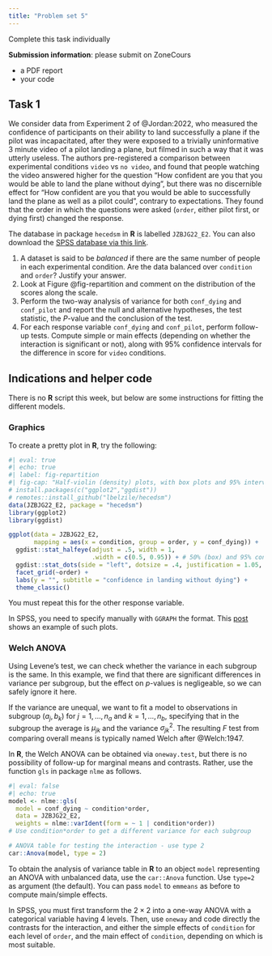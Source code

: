 ```yaml
---
title: "Problem set 5"
---
```


Complete this task individually

**Submission information**: please submit on ZoneCours

- a PDF report
- your code

## Task 1

We consider data from Experiment 2 of @Jordan:2022, who measured the confidence of participants on their ability to land successfully a plane if the pilot was incapacitated, after they were exposed to a trivially uninformative 3 minute video of a pilot landing a plane, but filmed in such a way that it was utterly useless. The authors pre-registered a comparison between experimental conditions `video` vs `no video`, and found that people watching the video answered higher for the question "How confident are you that you would be able to land the plane without dying", but there was no discernible effect for "How confident are you that you would be able to successfully land the plane as well as a pilot could", contrary to expectations. They found that the order in which the questions were asked (`order`, either pilot first, or dying first) changed the response.

The database in package `hecedsm` in **R** is labelled `JZBJG22_E2`. You can also download the [SPSS database via this link](/files/data/SPSS/JZBJG22_E2.sav).


1. A dataset is said to be *balanced* if there are the same number of people in each experimental condition. Are the data balanced over `condition` and `order`? Justify your answer.
2. Look at Figure @fig-repartition and comment on the distribution of the scores along the scale.
<!-- 3. Using Levene's test, check whether the variance in each subgroup is the same. -->
3. Perform the two-way analysis of variance for both `conf_dying` and `conf_pilot` and report the null and alternative hypotheses, the test statistic, the $P$-value and the conclusion of the test. 
4. For each response variable `conf_dying` and `conf_pilot`, perform follow-up tests. Compute simple or main effects (depending on whether the interaction is significant or not), along with 95% confidence intervals for the difference in score for `video` conditions. 

## Indications and helper code

There is no **R** script this week, but below are some instructions for fitting the different models.

### Graphics {#sec-plots}

To create a pretty plot in **R**, try the following:

```r
#| eval: true
#| echo: true
#| label: fig-repartition
#| fig-cap: "Half-violin (density) plots, with box plots and 95% intervals, and jittered scatterplot for confidence in landing without dying, as a function of order and condition."
# install.packages(c("ggplot2","ggdist"))
# remotes::install_github("lbelzile/hecedsm")
data(JZBJG22_E2, package = "hecedsm")
library(ggplot2)
library(ggdist)

ggplot(data = JZBJG22_E2, 
       mapping = aes(x = condition, group = order, y = conf_dying)) + 
  ggdist::stat_halfeye(adjust = .5, width = 1, 
                       .width = c(0.5, 0.95)) + # 50% (box) and 95% confidence intervals
  ggdist::stat_dots(side = "left", dotsize = .4, justification = 1.05, binwidth = .1) +
  facet_grid(~order) + 
  labs(y = "", subtitle = "confidence in landing without dying") +
  theme_classic()
```

You must repeat this for the other response variable.

In SPSS, you need to specify manually with `GGRAPH` the format. This [post](https://andrewpwheeler.com/2012/05/20/bean-plots-in-spss/) shows an example of such plots.



### Welch ANOVA {#sec-welch}

Using Levene's test, we can check whether the variance in each subgroup is the same. In this example, we find that there are significant differences in variance per subgroup, but the effect on $p$-values is negligeable, so we can safely ignore it here.

If the variance are unequal, we want to fit a model to observations in subgroup $(a_j, b_k)$ for $j=1, \ldots, n_a$ and $k=1, \ldots, n_b$, specifying that in the subgroup the average is $\mu_{jk}$ and the variance $\sigma^2_{jk}$. The resulting $F$ test from comparing overall means is typically named Welch after @Welch:1947.


In **R**, the Welch ANOVA can be obtained via `oneway.test`, but there is no possibility of follow-up for marginal means and contrasts. Rather, use the function `gls` in package `nlme` as follows.

```r
#| eval: false
#| echo: true
model <- nlme::gls(
  model = conf_dying ~ condition*order,
  data = JZBJG22_E2,
  weights = nlme::varIdent(form = ~ 1 | condition*order))
# Use condition*order to get a different variance for each subgroup

# ANOVA table for testing the interaction - use type 2
car::Anova(model, type = 2)
```

To obtain the analysis of variance table in **R** to an object `model` representing an ANOVA with unbalanced data, use the `car::Anova` function. Use `type=2` as argument (the default). You can pass `model` to `emmeans` as before to compute main/simple effects.

In SPSS, you must first transform the $2 \times 2$ into a one-way ANOVA with a categorical variable having $4$ levels. Then, use `oneway` and code directly the contrasts for the interaction, and either the simple effects of `condition` for each level of `order`, and the main effect of `condition`, depending on which is most suitable.
